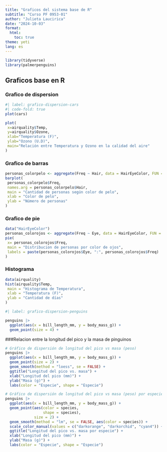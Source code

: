 ---
title: "Graficos del sistema base de R"
subtitle: "Curso PF 0953-01"
author: "Julieta Laucirica"
date: "2024-10-03"
format:
  html:
    toc: true
theme: yeti
lang: es
---

```{r}

library(tidyverse)
library(palmerpenguins)
```


## Graficos base en R

### Grafico de dispersion

```{r}
#| label: grafico-dispersion-cars
#| code-fold: true
plot(cars)
```

```{r}
plot(
 x=airquality$Temp,
 y=airquality$Ozone,
 xlab="Temperatura (F)",
 ylab="Ozono (U.D)",
 main="Relación entre Temperatura y Ozono en la calidad del aire"
)
```

### Grafico de barras

```{r}
personas_colorpelo <- aggregate(Freq ~ Hair, data = HairEyeColor, FUN = sum)
barplot(
 personas_colorpelo$Freq,
 names.arg = personas_colorpelo$Hair,
 main = "Cantidad de personas según color de pelo",
 xlab = "Color de pelo",
 ylab = "Número de personas"
)
```

### Grafico de pie
```{r}
data("HairEyeColor")
personas_colorojos <- aggregate(Freq ~ Eye, data = HairEyeColor, FUN = sum)
pie(
 x= personas_colorojos$Freq,
 main = "Distribucion de personas por color de ojos",
 labels = paste(personas_colorojos$Eye, ":", personas_colorojos$Freq)
)
```

### Histograma
```{r}
data(airquality)
hist(airquality$Temp,
 main = "Histograma de Temperatura",
 xlab = "Temperatura (F)",
 ylab = "Cantidad de días"
)
```

```{r}
#| label: grafico-dispersion-penguins

penguins |>
  ggplot(aes(x = bill_length_mm, y = body_mass_g)) +
  geom_point(size = 4) +
```

###Relacion entre la longitud del pico y la masa de pinguinos

```{r}
# Gráfico de dispersión de longitud del pico vs masa (peso)
penguins |>
  ggplot(aes(x = bill_length_mm, y = body_mass_g)) +
  geom_point(size = 2) +
  geom_smooth(method = "loess", se = FALSE) +
  ggtitle("Longitud del pico vs. masa") +
  xlab("Longitud del pico (mm)") +
  ylab("Masa (g)") +
  labs(color = "Especie", shape = "Especie")
```



```{r}
# Gráfico de dispersión de longitud del pico vs masa (peso) por especie
penguins |>
  ggplot(aes(x = bill_length_mm, y = body_mass_g)) +
  geom_point(aes(color = species,
                 shape = species),
             size = 2) +
  geom_smooth(method = "lm", se = FALSE, aes(color = species)) +
  scale_color_manual(values = c("darkorange", "darkorchid", "cyan4")) +
  ggtitle("Longitud del pico vs. masa por especie") +
  xlab("Longitud del pico (mm)") +
  ylab("Masa (g)") +
  labs(color = "Especie", shape = "Especie")
```

